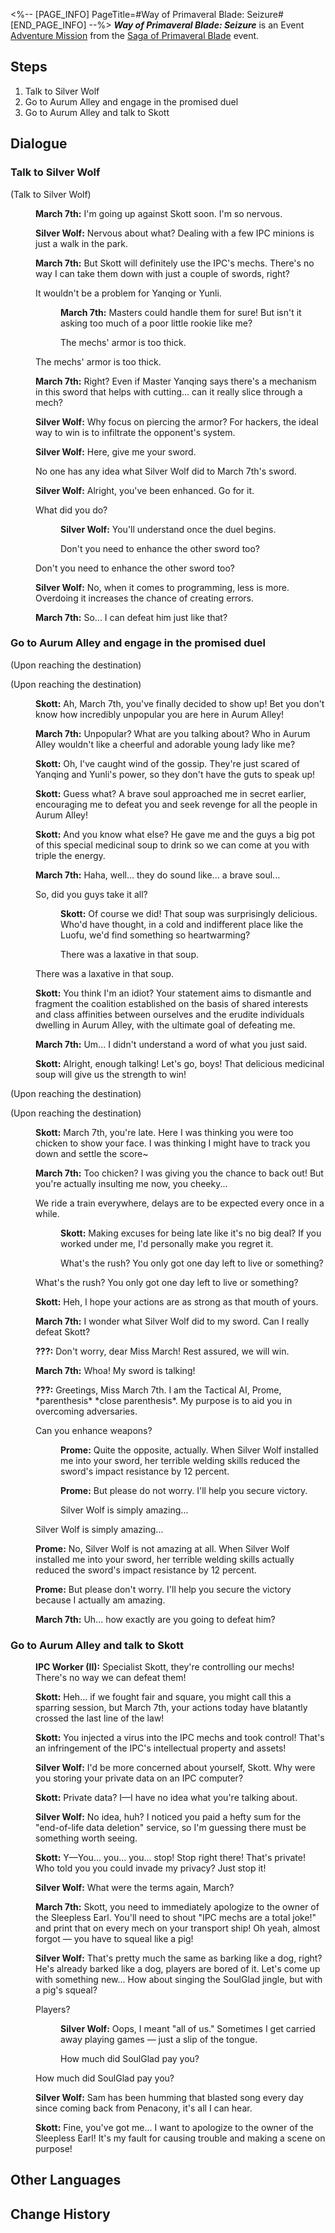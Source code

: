 <%-- [PAGE_INFO]
PageTitle=#Way of Primaveral Blade: Seizure#
[END_PAGE_INFO] --%>
{{Stub|Dialogue.}}
{{Mission Infobox
|id            = 8024114
|title         = 
|image         = Mission Way of Primaveral Blade Seizure.png{{subst:void|<!--$UPLOAD:<<SpriteOutput/Chronicle/8024114.png>-<Mission Way of Primaveral Blade Seizure.png>-<Fate's Atlas Images>>-->}}
|type          = Adventure
|event_name    = Saga of Primaveral Blade
|chapter       = Saga of Primaveral Blade
|requirements  = {{subst:void|<!--Unknown: {"Type":"Manual"}-->}}
|summary       = March 7th's swordplay improves significantly thanks to Silver Wolf's help... Silver Wolf gave Prome to March 7th and March 7th was able to directly control the IPC mech.<br />Judging from the outcome, March 7th indeed won against Skott. It just had nothing to do with swordplay.
|characters    = IPC Worker (II); March 7th; Prome; Silver Wolf; Skott; Trailblazer
|startLocation = [[The Xianzhou Luofu]] - [[Central Starskiff Haven]]
|world         = The Xianzhou Luofu
|area          = Central Starskiff Haven
|prev          = 
|next          = 
|rewards       = Stellar Jade*10; Refined Aether*2; Credit*20,000
}}
'''''Way of Primaveral Blade: Seizure''''' is an Event [[Adventure Mission]] from the [[Saga of Primaveral Blade]] event.

==Steps==
# Talk to Silver Wolf
# Go to Aurum Alley and engage in the promised duel
# Go to Aurum Alley and talk to Skott

<!--
==Gameplay Notes==

--><!--
==Trial Character==

-->
==Dialogue==
{{Stub Dialogue}}
===Talk to Silver Wolf{{subst:void|<!--802411401-->}}===
{{Mission Description|type=adventure|location=Central Starskiff Haven|Great minds think alike. A duel victory is no longer March 7th's and your goal after all the swordplay training and adventure in the last fifteen days.<br />You've both experienced numerous "wanderlust escapades" with Silver Wolf during this period. It could be a good idea to ask Silver Wolf for some advice.}}
{{Dialogue Start}}
:<!--1-second delay-->

;(Talk to Silver Wolf)
:{{A|VO side2 baishi mar7th 278.ogg}} '''March 7th:''' I'm going up against Skott soon. I'm so nervous.
:{{A|VO side2 baishi silverwolf 101.ogg}} '''Silver Wolf:''' Nervous about what? Dealing with a few IPC minions is just a walk in the park.
:{{A|VO side2 baishi mar7th 279.ogg}} '''March 7th:''' But Skott will definitely use the IPC's mechs. There's no way I can take them down with just a couple of swords, right?
:{{DIcon|Arrow}} It wouldn't be a problem for Yanqing or Yunli.
::{{A|VO side2 baishi mar7th 280.ogg}} '''March 7th:''' Masters could handle them for sure! But isn't it asking too much of a poor little rookie like me?
::The mechs' armor is too thick.
:{{DIcon|Arrow}} The mechs' armor is too thick.
:{{A|VO side2 baishi mar7th 281.ogg}} '''March 7th:''' Right? Even if Master Yanqing says there's a mechanism in this sword that helps with cutting... can it really slice through a mech?
:{{A|VO side2 baishi silverwolf 102.ogg}} '''Silver Wolf:''' Why focus on piercing the armor? For hackers, the ideal way to win is to infiltrate the opponent's system.
:{{A|VO side2 baishi silverwolf 103.ogg}} '''Silver Wolf:''' Here, give me your sword.
:No one has any idea what Silver Wolf did to March 7th's sword.
:{{A|VO side2 baishi silverwolf 104.ogg}} '''Silver Wolf:''' Alright, you've been enhanced. Go for it.
:{{DIcon|Arrow}} What did you do?
::{{A|VO side2 baishi silverwolf 105.ogg}} '''Silver Wolf:''' You'll understand once the duel begins.
::Don't you need to enhance the other sword too?
:{{DIcon|Arrow}} Don't you need to enhance the other sword too?
:{{A|VO side2 baishi silverwolf 106.ogg}} '''Silver Wolf:''' No, when it comes to programming, less is more. Overdoing it increases the chance of creating errors.
:{{A|VO side2 baishi mar7th 282.ogg}} '''March 7th:''' So... I can defeat him just like that?
:{{tx}}

{{Dialogue End}}

===Go to Aurum Alley and engage in the promised duel{{subst:void|<!--802411403-->}}===
{{Mission Description|type=adventure|location=Aurum Alley|update|Silver Wolf pays no heed to March 7th's swordplay duel, but she implants a little something into March 7th's sword to repay her for her help in the last few days: A code that'll breach the inner defenses of an IPC Mech.<br />You have Silver Wolf's assurance that everything's going to be fine, so head over to Aurum Alley.}}
{{Dialogue Start}}
;(Upon reaching the destination)

;(Upon reaching the destination)
:{{A|VO side2 baishi scott 195.ogg}} '''Skott:''' Ah, March 7th, you've finally decided to show up! Bet you don't know how incredibly unpopular you are here in Aurum Alley!
:{{A|VO side2 baishi mar7th 261.ogg}} '''March 7th:''' Unpopular? What are you talking about? Who in Aurum Alley wouldn't like a cheerful and adorable young lady like me?
:{{A|VO side2 baishi scott 196.ogg}} '''Skott:''' Oh, I've caught wind of the gossip. They're just scared of Yanqing and Yunli's power, so they don't have the guts to speak up!
:{{A|VO side2 baishi scott 197.ogg}} '''Skott:''' Guess what? A brave soul approached me in secret earlier, encouraging me to defeat you and seek revenge for all the people in Aurum Alley!
:{{A|VO side2 baishi scott 198.ogg}} '''Skott:''' And you know what else? He gave me and the guys a big pot of this special medicinal soup to drink so we can come at you with triple the energy.
:{{A|VO side2 baishi mar7th 262.ogg}} '''March 7th:''' Haha, well... they do sound like... a brave soul...
:{{DIcon|Arrow}} So, did you guys take it all?
::{{A|VO side2 baishi scott 199.ogg}} '''Skott:''' Of course we did! That soup was surprisingly delicious. Who'd have thought, in a cold and indifferent place like the Luofu, we'd find something so heartwarming?
::There was a laxative in that soup.
:{{DIcon|Arrow}} There was a laxative in that soup.
:{{A|VO side2 baishi scott 200.ogg}} '''Skott:''' You think I'm an idiot? Your statement aims to dismantle and fragment the coalition established on the basis of shared interests and class affinities between ourselves and the erudite individuals dwelling in Aurum Alley, with the ultimate goal of defeating me.
:{{A|VO side2 baishi mar7th 263.ogg}} '''March 7th:''' Um... I didn't understand a word of what you just said.
:{{A|VO side2 baishi scott 201.ogg}} '''Skott:''' Alright, enough talking! Let's go, boys! That delicious medicinal soup will give us the strength to win!
:{{tx}}
;(Upon reaching the destination)

;(Upon reaching the destination)
:{{A|VO side2 baishi scott 220.ogg}} '''Skott:''' March 7th, you're late. Here I was thinking you were too chicken to show your face. I was thinking I might have to track you down and settle the score~
:{{A|VO side2 baishi mar7th 284.ogg}} '''March 7th:''' Too chicken? I was giving you the chance to back out! But you're actually insulting me now, you cheeky...
:{{DIcon|Arrow}} We ride a train everywhere, delays are to be expected every once in a while.
::{{A|VO side2 baishi scott 221.ogg}} '''Skott:''' Making excuses for being late like it's no big deal? If you worked under me, I'd personally make you regret it.
::What's the rush? You only got one day left to live or something?
:{{DIcon|Arrow}} What's the rush? You only got one day left to live or something?
:{{A|VO side2 baishi scott 222.ogg}} '''Skott:''' Heh, I hope your actions are as strong as that mouth of yours.
:{{A|VO side2 baishi mar7th 285.ogg}} '''March 7th:''' I wonder what Silver Wolf did to my sword. Can I really defeat Skott?
:{{A|VO side2 baishi prome 101.ogg}} '''???:''' Don't worry, dear Miss March! Rest assured, we will win.
:{{A|VO side2 baishi mar7th 286.ogg}} '''March 7th:''' Whoa! My sword is talking!
:{{A|VO side2 baishi prome 102.ogg}} '''???:''' Greetings, Miss March 7th. I am the Tactical AI, Prome, *parenthesis* {{Rubi|Learning Edition|Unpaid Cracked Version}} *close parenthesis*. My purpose is to aid you in overcoming adversaries.
:{{DIcon|Arrow}} Can you enhance weapons?
::{{A|VO side2 baishi prome 103.ogg}} '''Prome:''' Quite the opposite, actually. When Silver Wolf installed me into your sword, her terrible welding skills reduced the sword's impact resistance by 12 percent.
::{{A|VO side2 baishi prome 104.ogg}} '''Prome:''' But please do not worry. I'll help you secure victory.
::Silver Wolf is simply amazing...
:{{DIcon|Arrow}} Silver Wolf is simply amazing...
:{{A|VO side2 baishi prome 105.ogg}} '''Prome:''' No, Silver Wolf is not amazing at all. When Silver Wolf installed me into your sword, her terrible welding skills actually reduced the sword's impact resistance by 12 percent.
:{{A|VO side2 baishi prome 106.ogg}} '''Prome:''' But please don't worry. I'll help you secure the victory because I actually am amazing.
:{{A|VO side2 baishi mar7th 287.ogg}} '''March 7th:''' Uh... how exactly are you going to defeat him?
:{{tx}}
{{Dialogue End}}

===Go to Aurum Alley and talk to Skott{{subst:void|<!--802411404-->}}===
{{Mission Description|type=adventure|location=Aurum Alley|update|Silver Wolf pays no heed to March 7th's swordplay duel, but she implants a little something into March 7th's sword to repay her for her help in the last few days: A code that'll breach the inner defenses of an IPC Mech.<br />Silver Wolf's trick worked exceptionally well! Let's hear what excuses Skott can come up with.}}
{{Dialogue Start}}
:{{A|VO side2 baishi staffE 106.ogg}} '''IPC Worker (II):''' Specialist Skott, they're controlling our mechs! There's no way we can defeat them!
:{{A|VO side2 baishi scott 227.ogg}} '''Skott:''' Heh... if we fought fair and square, you might call this a sparring session, but March 7th, your actions today have blatantly crossed the last line of the law!
:{{A|VO side2 baishi scott 228.ogg}} '''Skott:''' You injected a virus into the IPC mechs and took control! That's an infringement of the IPC's intellectual property and assets!
:{{A|VO side2 baishi silverwolf 109.ogg}} '''Silver Wolf:''' I'd be more concerned about yourself, Skott. Why were you storing your private data on an IPC computer?
:{{A|VO side2 baishi scott 229.ogg}} '''Skott:''' Private data? I&mdash;I have no idea what you're talking about.
:{{A|VO side2 baishi silverwolf 110.ogg}} '''Silver Wolf:''' No idea, huh? I noticed you paid a hefty sum for the "end-of-life data deletion" service, so I'm guessing there must be something worth seeing.
:{{A|VO side2 baishi scott 230.ogg}} '''Skott:''' Y&mdash;You... you... you... stop! Stop right there! That's private! Who told you you could invade my privacy? Just stop it!
:{{A|VO side2 baishi silverwolf 111.ogg}} '''Silver Wolf:''' What were the terms again, March?
:{{A|VO side2 baishi mar7th 291.ogg}} '''March 7th:''' Skott, you need to immediately apologize to the owner of the Sleepless Earl. You'll need to shout "IPC mechs are a total joke!" and print that on every mech on your transport ship! Oh yeah, almost forgot &mdash; you have to squeal like a pig!
:{{A|VO side2 baishi silverwolf 112.ogg}} '''Silver Wolf:''' That's pretty much the same as barking like a dog, right? He's already barked like a dog, players are bored of it. Let's come up with something new... How about singing the SoulGlad jingle, but with a pig's squeal?
:{{DIcon|Arrow}} Players?
::{{A|VO side2 baishi silverwolf 113.ogg}} '''Silver Wolf:''' Oops, I meant "all of us." Sometimes I get carried away playing games &mdash; just a slip of the tongue.
::How much did SoulGlad pay you?
:{{DIcon|Arrow}} How much did SoulGlad pay you?
:{{A|VO side2 baishi silverwolf 114.ogg}} '''Silver Wolf:''' Sam has been humming that blasted song every day since coming back from Penacony, it's all I can hear.
:{{A|VO side2 baishi scott 231.ogg}} '''Skott:''' Fine, you've got me... I want to apologize to the owner of the Sleepless Earl! It's my fault for causing trouble and making a scene on purpose!
:{{tx}}
{{Dialogue End}}

==Other Languages==
{{Other Languages
|en   = Way of Primaveral Blade: Seizure
|zhs  = 初花剑客行•夺主
|zht  = 初花劍客行•奪主
|ja   = 花咲く剣客行・奪主
|ko   = 초화검객행•주권 탈취
|es   = El florecer de una espadachina: Conquista
|fr   = Voie de la première lame&nbsp;: Crise
|ru   = Путь становления мастера: Захват
|th   = วิถีนักดาบบุปผาแรกแย้ม: ยึดครอง
|vi   = Sơ Hoa Kiếm Khách Hành - Đoạt Chủ
|de   = Reise der erblühenden Klinge: Machtergreifung
|id   = Bunga Pertama Jalan Pedang: Perebutan
|pt   = Caminho da Lâmina Primaveril: Captura
}}

==Change History==
{{Change History|2.4}}
